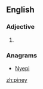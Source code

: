==English==

===Adjective===
{{en-adj}}

# {{alternative spelling of|piny}}

===Anagrams===
* [[Nyepi#English|Nyepi]]

[[zh:piney]]